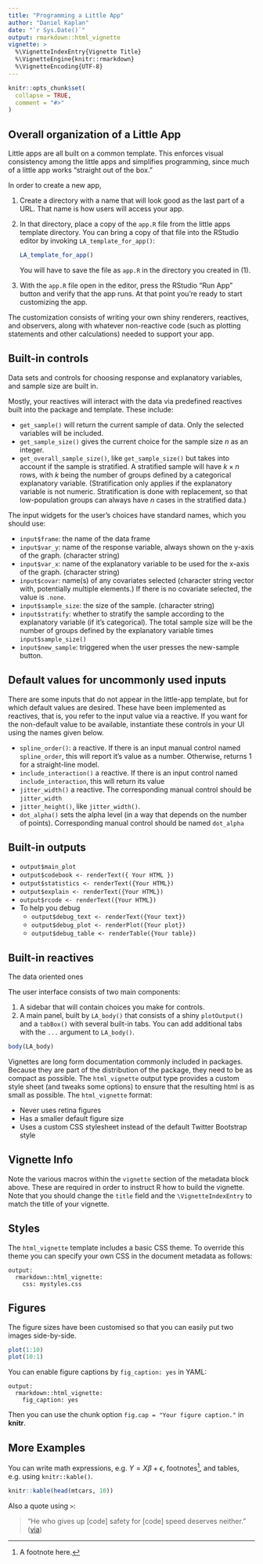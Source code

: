 ```yaml
---
title: "Programming a Little App"
author: "Daniel Kaplan"
date: "`r Sys.Date()`"
output: rmarkdown::html_vignette
vignette: >
  %\VignetteIndexEntry{Vignette Title}
  %\VignetteEngine{knitr::rmarkdown}
  %\VignetteEncoding{UTF-8}
---
```


```r
knitr::opts_chunk$set(
  collapse = TRUE,
  comment = "#>"
)
```

## Overall organization of a Little App

Little apps are all built on a common template. This enforces visual consistency among the little apps and simplifies programming, since much of a little app works "straight out of the box."



In order to create a new app,

1. Create a directory with a name that will look good as the last part of a URL. That name is how users will access your app.
2. In that directory, place a copy of the `app.R` file from the little apps template directory. You can bring a copy of that file into the RStudio editor by invoking `LA_template_for_app()`:

    ```r
LA_template_for_app()
```

   You will have to save the file as `app.R` in the directory you created in (1).
3. With the `app.R` file open in the editor, press the RStudio "Run App" button and verify that the app runs. At that point you're ready to start customizing the app.

The customization consists of writing your own shiny renderers, reactives, and observers, along with whatever non-reactive code (such as plotting statements and other calculations) needed to support your app.


## Built-in controls

Data sets and controls for choosing response and explanatory variables, and sample size are built in.

Mostly, your reactives will interact with the data via predefined reactives built into the package and template. These include:

* `get_sample()` will return the current sample of data. Only the selected variables will be included.
* `get_sample_size()` gives the current choice for the sample size $n$ as an integer.
* `get_overall_sample_size()`, like `get_sample_size()` but takes into account if the sample is stratified. A stratified sample will have $k \times n$ rows, with $k$ being the number of groups defined by a categorical explanatory variable. (Stratification only applies if the explanatory variable is not  numeric. Stratification is done with replacement, so that low-population groups can  always have $n$ cases in the stratified data.)

The input widgets for the user's choices have standard names, which you should use:

* `input$frame`: the name  of the data frame
* `input$var_y`: name of the response variable, always shown on the y-axis of the graph. (character string)
* `input$var_x`: name of the explanatory variable to be used for the x-axis of the graph. (character string)
* `input$covar`: name(s) of any covariates selected (character string vector with, potentially multiple elements.) If there is no covariate selected, the value is `.none`.
* `input$sample_size`: the  size of the sample. (character string)
* `input$stratify`: whether to stratify the sample according to the explanatory variable (if it's categorical). The total sample size will be the number of groups defined by the explanatory variable times `input$sample_size()`
* `input$new_sample`: triggered when the user presses the new-sample button.

## Default values for uncommonly used inputs

There are some inputs that do not appear in the little-app template, but for which default values are desired. These have been implemented as reactives, that is, you refer to the input value via a reactive. If you want for the non-default value to be available, instantiate these controls in your UI using the names given below.

* `spline_order()`: a reactive. If there is an input manual control named `spline_order`, this will report it's value as a number. Otherwise, returns 1 for a straight-line model.
* `include_interaction()` a reactive. If there is an input control named `include_interaction`, this will return its value
* `jitter_width()` a reactive. The corresponding manual control should be `jitter_width`
* `jitter_height()`, like `jitter_width()`.
* `dot_alpha()` sets the alpha level (in a way that depends on the number of points). Corresponding manual control should be named `dot_alpha`

## Built-in outputs

* `output$main_plot`
* `output$codebook <- renderText({ Your HTML })`
* `output$statistics <- renderText({Your HTML})`
* `output$explain <- renderText({Your HTML})`
* `output$rcode <- renderText({Your HTML})`
* To help you debug
    - `output$debug_text <- renderText({Your text})`
    - `output$debug_plot <- renderPlot({Your plot})`
    - `output$debug_table <- renderTable({Your table})`

## Built-in reactives

The data oriented ones


The user interface consists of two main components:

1. A sidebar that will contain choices you make for controls.
2. A main panel, built by `LA_body()` that consists of a shiny `plotOutput()` and a `tabBox()` with several built-in tabs. You can add additional tabs with the `...` argument to `LA_body()`.


```r
body(LA_body)
```

Vignettes are long form documentation commonly included in packages. Because they are part of the distribution of the package, they need to be as compact as possible. The `html_vignette` output type provides a custom style sheet (and tweaks some options) to ensure that the resulting html is as small as possible. The `html_vignette` format:

- Never uses retina figures
- Has a smaller default figure size
- Uses a custom CSS stylesheet instead of the default Twitter Bootstrap style

## Vignette Info

Note the various macros within the `vignette` section of the metadata block above. These are required in order to instruct R how to build the vignette. Note that you should change the `title` field and the `\VignetteIndexEntry` to match the title of your vignette.

## Styles

The `html_vignette` template includes a basic CSS theme. To override this theme you can specify your own CSS in the document metadata as follows:

    output: 
      rmarkdown::html_vignette:
        css: mystyles.css

## Figures

The figure sizes have been customised so that you can easily put two images side-by-side. 

```r
plot(1:10)
plot(10:1)
```

You can enable figure captions by `fig_caption: yes` in YAML:

    output:
      rmarkdown::html_vignette:
        fig_caption: yes

Then you can use the chunk option `fig.cap = "Your figure caption."` in **knitr**.

## More Examples

You can write math expressions, e.g. $Y = X\beta + \epsilon$, footnotes^[A footnote here.], and tables, e.g. using `knitr::kable()`.

```r
knitr::kable(head(mtcars, 10))
```

Also a quote using `>`:

> "He who gives up [code] safety for [code] speed deserves neither."
([via](https://twitter.com/hadleywickham/status/504368538874703872))
